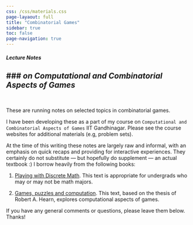 ```yaml
---
css: /css/materials.css
page-layaout: full
title: "Combinatorial Games"
sidebar: true
toc: false
page-navigation: true
---
```


##### Lecture Notes 
### _on Computational and Combinatorial Aspects of Games_
---

<p>&nbsp;</p>

These are running notes on selected topics in combinatorial games.

I have been developing these as a part of my course on `Computational and Combinatorial Aspects of Games` IIT Gandhinagar. Please see the course websites for additional materials (e.g, problem sets).

At the time of this writing these notes are largely raw and informal, with an emphasis on quick recaps and providing for interactive experiences. They certainly do not substitute --- but hopefully do supplement --- an actual textbook :) I borrow heavily from the following books:

1. [Playing with Discrete Math](http://kyleburke.info/CGTBook.php). This text is appropriate for undergrads who may or may not be math majors.

2. [Games, puzzles and computation](https://www.amazon.in/Games-Puzzles-Computation-Robert-Hearn/dp/1568813228). This text, based on the thesis of Robert A. Hearn, explores computational aspects of games.

If you have any general comments or questions, please leave them below. Thanks!